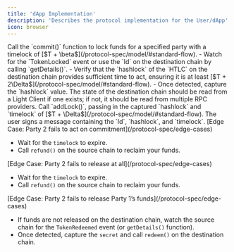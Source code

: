 ```yaml
---
title: 'dApp Implementation'
description: 'Describes the protocol implementation for the User/dApp'
icon: browser
---
```


<Steps>
  <Step title="Create a commitment">
    Call the `commit()` function to lock funds for a specified party with a timelock of [$T + \beta$](/protocol-spec/model/#standard-flow).
  </Step>
  <Step title="Monitor the destination chain">
    - Watch for the `TokenLocked` event or use the `Id` on the destination chain by calling `getDetails()`.
    - Verify that the `hashlock` of the `HTLC` on the destination chain provides sufficient time to act, ensuring it is at least [$T + 2\Delta$](/protocol-spec/model/#standard-flow).
    - Once detected, capture the `hashlock` value.
    <Note>
      The state of the destination chain should be read from a Light Client if one exists; if not, it should be read from multiple RPC providers.
    </Note>
  </Step>
  <Step title="Add lock to your PreHTLC on the source chain">
    Call `addLock()`, passing in the captured `hashlock` and `timelock` of [$T + \Delta$](/protocol-spec/model/#standard-flow).
  </Step>
  <Step title="(signature flow) Sign a message instead of adding a lock" stepNumber="3*">
    The user signs a message containing the `Id`, `hashlock`, and `timelock`.
  </Step>
</Steps>

<Warning>
[Edge Case: Party 2 fails to act on commitment](/protocol-spec/edge-cases)

- Wait for the `timelock` to expire.
- Call `refund()` on the source chain to reclaim your funds.
</Warning>

<Warning>
[Edge Case: Party 2 fails to release at all](/protocol-spec/edge-cases)

- Wait for the `timelock` to expire.
- Call `refund()` on the source chain to reclaim your funds.
</Warning>

<Warning>
[Edge Case: Party 2 fails to release Party 1’s funds](/protocol-spec/edge-cases)

- If funds are not released on the destination chain, watch the source chain for the `TokenRedeemed` event (or `getDetails()` function).
- Once detected, capture the `secret` and call `redeem()` on the destination chain.
</Warning>